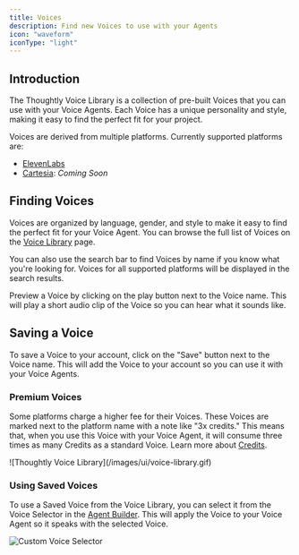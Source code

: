```yaml
---
title: Voices
description: Find new Voices to use with your Agents
icon: "waveform"
iconType: "light"
---
```


## Introduction

The Thoughtly Voice Library is a collection of pre-built Voices that you can use with your Voice Agents. Each Voice has a unique personality and style, making it easy to find the perfect fit for your project.

Voices are derived from multiple platforms. Currently supported platforms are:

- [ElevenLabs](https://elevenlabs.com)
- [Cartesia](https://cartesia.ai): *Coming Soon*

## Finding Voices

Voices are organized by language, gender, and style to make it easy to find the perfect fit for your Voice Agent. You can browse the full list of Voices on the [Voice Library](https://app.thoughtly.com/voice) page.

You can also use the search bar to find Voices by name if you know what you're looking for. Voices for all supported platforms will be displayed in the search results.

Preview a Voice by clicking on the play button next to the Voice name. This will play a short audio clip of the Voice so you can hear what it sounds like.

## Saving a Voice

To save a Voice to your account, click on the "Save" button next to the Voice name. This will add the Voice to your account so you can use it with your Voice Agents.

### Premium Voices

Some platforms charge a higher fee for their Voices. These Voices are marked next to the platform name with a note like "3x credits." This means that, when you use this Voice with your Voice Agent, it will consume three times as many Credits as a standard Voice. Learn more about [Credits](/platform/billing).

<Frame>
    ![Thoughtly Voice Library](/images/ui/voice-library.gif)
</Frame>

### Using Saved Voices

To use a Saved Voice from the Voice Library, you can select it from the Voice Selector in the [Agent Builder](/build/agent-builder/configuration). This will apply the Voice to your Voice Agent so it speaks with the selected Voice.

![Custom Voice Selector](/images/ui/custom-voice-selector.gif)
